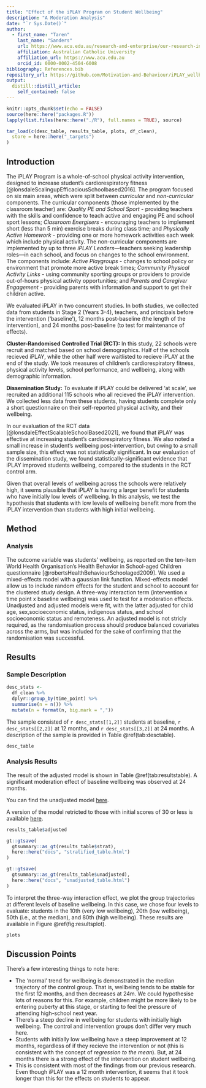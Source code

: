 ```yaml
---
title: "Effect of the iPLAY Program on Student Wellbeing"
description: "A Moderation Analysis"
date: "`r Sys.Date()`"
author:
  - first_name: "Taren"
    last_name: "Sanders"
    url: https://www.acu.edu.au/research-and-enterprise/our-research-institutes/institute-for-positive-psychology-and-education/our-people/dr-taren-sanders
    affiliation: Australian Catholic University
    affiliation_url: https://www.acu.edu.au
    orcid_id: 0000-0002-4504-6008
bibliography: References.bib
repository_url: https://github.com/Motivation-and-Behaviour/iPLAY_wellbeing
output:
  distill::distill_article:
    self_contained: false
---
```


```r
knitr::opts_chunk$set(echo = FALSE)
source(here::here("packages.R"))
lapply(list.files(here::here("./R"), full.names = TRUE), source)
```

```r
tar_load(c(desc_table, results_table, plots, df_clean),
  store = here::here("_targets")
)
```
## Introduction

The iPLAY Program is a whole-of-school physical activity intervention, designed to increase student's cardiorespiratory fitness [@lonsdaleScalingupEfficaciousSchoolbased2016].
The program focused on six main areas, which were split between *curricular* and *non-curricular* components.
The curricular components (those implemented by the classroom teacher) are: *Quality PE and School Sport* - providing teachers with the skills and confidence to teach active and engaging PE and school sport lessons; *Classroom Energisers* - encouraging teachers to implement short (less than 5 min) exercise breaks during class time; and *Physically Active Homework* - providing one or more homework activities each week which include physical activity.
The non-curricular components are implemented by up to three *iPLAY Leaders*---teachers seeking leadership roles---in each school, and focus on changes to the school environment.
The components include: *Active Playgroups* - changes to school policy or environment that promote more active break times; *Community Physical Activity Links* - using community sporting groups or providers to provide out-of-hours physical activity opportunities; and *Parents and Caregiver Engagement* - providing parents with information and support to get their children active.

We evaluated iPLAY in two concurrent studies.
In both studies, we collected data from students in Stage 2 (Years 3-4), teachers, and principals before the intervention ('baseline'), 12 months post-baseline (the length of the intervention), and 24 months post-baseline (to test for maintenance of effects).

**Cluster-Randomised Controlled Trial (RCT):** In this study, 22 schools were recruit and matched based on school demographics.
Half of the schools recieved iPLAY, while the other half were waitlisted to recieve iPLAY at the end of the study.
We took measures of children's cardiorespiratory fitness, physical activity levels, school performance, and wellbeing, along with demographic information.

**Dissemination Study:** To evaluate if iPLAY could be delivered 'at scale', we recruited an additional 115 schools who all recieved the iPLAY intervention.
We collected less data from these students, having students complete only a short questionnaire on their self-reported physical activity, and their wellbeing.

In our evaluation of the RCT data [@lonsdaleEffectScalableSchoolBased2021], we found that iPLAY was effective at increasing student's cardiorespiratory fitness.
We also noted a small increase in student's wellbeing post-intervention, but owing to a small sample size, this effect was not statistically significant.
In our evaluation of the dissemination study, we found statistically-significant evidence that iPLAY improved students wellbeing, compared to the students in the RCT control arm.

Given that overall levels of wellbeing across the schools were relatively high, it seems plausible that iPLAY is having a larger benefit for students who have initially low levels of wellbeing.
In this analysis, we test the hypothesis that students with low levels of wellbeing benefit more from the iPLAY intervention than students with high initial wellbeing.

## Method

### Analysis

The outcome variable was students' wellbeing, as reported on the ten-item World Health Organisation's Health Behavior in School-aged Children questionnaire [@robertsHealthBehaviourSchoolaged2009].
We used a mixed-effects model with a gaussian link function.
Mixed-effects model allow us to include random effects for the student and school to account for the clustered study design.
A three-way interaction term (intervention x time point x baseline wellbeing) was used to test for a moderation effects.
Unadjusted and adjusted models were fit, with the latter adjusted for child age, sex,socioeconomic status, indigenous status, and school socioeconomic status and remoteness.
An adjusted model is not stricly required, as the randomisation process should produce balanced covariates across the arms, but was included for the sake of confirming that the randomisation was successful.

## Results

### Sample Description

```r
desc_stats <-
  df_clean %>%
  dplyr::group_by(time_point) %>%
  summarise(n = n()) %>%
  mutate(n = format(n, big.mark = ","))
```

The sample consisted of `r desc_stats[[1,2]]` students at baseline, `r desc_stats[[2,2]]` at 12 months, and `r desc_stats[[3,2]]` at 24 months.
A description of the sample is provided in Table \@ref(tab:desctable).

```r
desc_table
```
### Analysis Results

The result of the adjusted model is shown in Table \@ref(tab:resultstable).
A significant moderation effect of baseline wellbeing was observed at 24 months.

<aside>
You can find the unadjusted model [here](unadjusted_table.html).

A version of the model retricted to those with initial scores of 30 or less is available [here](stratified_table.html).

</aside>

```r
results_table$adjusted
```
```r
gt::gtsave(
  gtsummary::as_gt(results_table$strat),
  here::here("docs", "stratified_table.html")
)
```

```r
gt::gtsave(
  gtsummary::as_gt(results_table$unadjusted),
  here::here("docs", "unadjusted_table.html")
)
```

To interpret the three-way interaction effect, we plot the group trajectories at different levels of baseline wellbeing.
In this case, we chose four levels to evaluate: students in the 10th (very low wellbeing), 20th (low wellbeing), 50th (i.e., at the median), and 80th (high wellbeing).
These results are available in Figure \@ref(fig:resultsplot).

```r
plots
```

## Discussion Points

There's a few interesting things to note here:

* The 'normal' trend for wellbeing is demonstrated in the median trajectory of the control group.
That is, wellbeing tends to be stable for the first 12 months, and then decreases at 24m.
We could hypothesise lots of reasons for this.
For example, children might be more likely to be entering puberty at this stage, or starting to feel the pressure of attending high-school next year.
* There's a steep decline in wellbeing for students with initially high wellbeing.
The control and intervention groups don't differ very much here.
* Students with initially low wellbeing have a steep improvement at 12 months, regardless of if they recieve the intervention or not (this is consistent with the concept of *regression to the mean*).
But, at 24 months there is a strong effect of the intervention on student wellbeing.
* This is consistent with most of the findings from our previous research.
Even though iPLAY was a 12 month intervention, it seems that it took longer than this for the effects on students to appear.